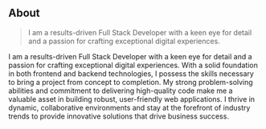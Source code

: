 ## About

> I am a results-driven Full Stack Developer with a keen eye for
> detail and a passion for crafting exceptional digital experiences.

I am a results-driven Full Stack Developer with a keen eye for detail and a passion for crafting exceptional digital experiences. With a solid foundation in both frontend and backend technologies, I possess the skills necessary to bring a project from concept to completion. My strong problem-solving abilities and commitment to delivering high-quality code make me a valuable asset in building robust, user-friendly web applications. I thrive in dynamic, collaborative environments and stay at the forefront of industry trends to provide innovative solutions that drive business success.

